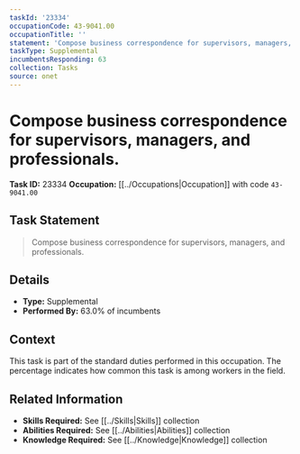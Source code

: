 ```yaml
---
taskId: '23334'
occupationCode: 43-9041.00
occupationTitle: ''
statement: 'Compose business correspondence for supervisors, managers, and professionals.'
taskType: Supplemental
incumbentsResponding: 63
collection: Tasks
source: onet
---
```

# Compose business correspondence for supervisors, managers, and professionals.

**Task ID:** 23334
**Occupation:** [[../Occupations|Occupation]] with code `43-9041.00`

## Task Statement

> Compose business correspondence for supervisors, managers, and professionals.

## Details

- **Type:** Supplemental
- **Performed By:** 63.0% of incumbents

## Context

This task is part of the standard duties performed in this occupation. The percentage indicates how common this task is among workers in the field.

## Related Information

- **Skills Required:** See [[../Skills|Skills]] collection
- **Abilities Required:** See [[../Abilities|Abilities]] collection
- **Knowledge Required:** See [[../Knowledge|Knowledge]] collection
